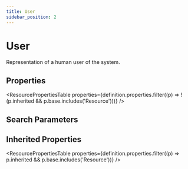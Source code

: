 ```yaml
---
title: User
sidebar_position: 2
---
```


# User

Representation of a human user of the system.

<Tabs queryString="intro-section">
<TabItem value="schema" label="Schema" default>


## Properties


<ResourcePropertiesTable properties={definition.properties.filter((p) => !(p.inherited && p.base.includes('Resource')))} />

## Search Parameters

<SearchParamsTable searchParams={definition.searchParameters} />

## Inherited Properties

<ResourcePropertiesTable properties={definition.properties.filter((p) => p.inherited && p.base.includes('Resource'))} />

</TabItem>
  
  
  
  

</Tabs>
